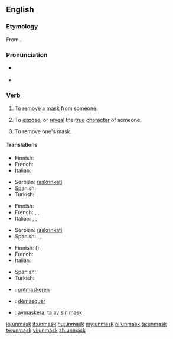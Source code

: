 ==English==

===Etymology===
From {{prefix|un|mask}}.

===Pronunciation===
* {{a|UK}} {{IPA|/ʌnˈmɑːsk/}}
* {{a|US}} {{IPA|/ʌnˈmæsk/}}

===Verb===
{{en-verb}}

# {{transitive}} To [[remove]] a [[mask]] from someone.
# {{transitive}} To [[expose]], or [[reveal]] the [[true]] [[character]] of someone.
# {{intransitive}} To remove one's mask.

====Translations====
{{trans-top|to remove a mask from someone}}
* Finnish: {{t|fi|paljastaa}}
* French: {{t|fr|démasquer}}
* Italian: {{t-|it|smascherare}}
{{trans-mid}}
* Serbian: [[raskrinkati]]
* Spanish: {{t|es|desenmascarar}}
* Turkish: {{t|tr|Birisinin maskesini düşürmek}}
{{trans-bottom}}

{{trans-top|to expose the true character of someone}}
* Finnish: {{t|fi|paljastaa}}
* French: {{t|fr|révéler}}, {{t|fr|dévoiler}}, {{t|fr|démasquer}}
* Italian: {{t-|it|smascherare}}, {{t|it|palesare}}, {{t|it|scoprire}}
{{trans-mid}}
* Serbian: [[raskrinkati]]
* Spanish: {{t|es|descubrir}}, {{t|es|revelar}}, {{t|es|demostrar}}
{{trans-bottom}}

{{trans-top|to remove one's mask}}
* Finnish: {{t|fi|paljastaa}} ({{t|fi|itsensä}})
* French: {{t|fr|se démasquer}}
* Italian: {{t-|it|smascherarsi}}
{{trans-mid}}
* Spanish: {{t|es|desenmascararse}}
* Turkish: {{t|tr|Birisinin maskesini düşürmek}}
{{trans-bottom}}

{{checktrans-top}}
*{{ttbc|Dutch}}: [[ontmaskeren]]
*{{ttbc|French}}: [[démasquer]]
*{{ttbc|Swedish}}: [[avmaskera]], [[ta av sin mask]]
{{trans-bottom}}

[[io:unmask]]
[[it:unmask]]
[[hu:unmask]]
[[my:unmask]]
[[nl:unmask]]
[[ta:unmask]]
[[te:unmask]]
[[vi:unmask]]
[[zh:unmask]]